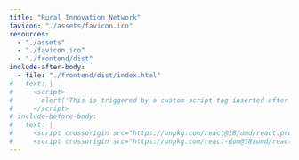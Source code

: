 ```yaml
---
title: "Rural Innovation Network"
favicon: "./assets/favicon.ico"
resources:
  - "./assets"
  - "./favicon.ico"
  - "./frontend/dist"
include-after-body:
  - file: "./frontend/dist/index.html"
#   text: |
#     <script>
#       alert('This is triggered by a custom script tag inserted after </body>');
#     </script>
# include-before-body:
#   text: |
#     <script crossorigin src="https://unpkg.com/react@18/umd/react.production.min.js"></script>
#     <script crossorigin src="https://unpkg.com/react-dom@18/umd/react-dom.production.min.js"></script>
---
```



<!-- <div class="embedded-content side-bar">
<!--
  -- And here's some more stuff to say about the network.
  -- Should we drop a micro dashboard here?
  -->
<!-- <tableau-viz
  src="https://10ax.online.tableau.com/t/ruralinnovation/views/RINcommunitytechinvestment/RINcommunityVCfundedtech_1?:origin=card_share_link&:embed=n4?:origin=card_share_link"
  device="desktop"
  width="600px"
  height="calc(100vh - 200px)"
  style="margin: 0 -2px; background-color: transparent !important;"
  toolbar="bottom" >
</tableau-viz> -->
<!-- </div> -->

